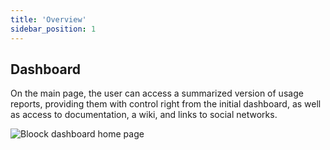 ```yaml
---
title: 'Overview'
sidebar_position: 1
---
```


## Dashboard

On the main page, the user can access a summarized version of usage reports, providing them with control right from the initial dashboard, as well as access to documentation, a wiki, and links to social networks.

![Bloock dashboard home page](https://cdn.bloock.com/hosting/v1/hosted/30546115-5100-48ad-b3e6-174be0ab2d20)
